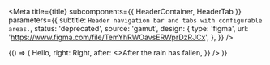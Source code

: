 
<Meta
  title={title}
  subcomponents={{ HeaderContainer, HeaderTab }}
  parameters={{
    subtitle: `Header navigation bar and tabs with configurable areas.`,
    status: 'deprecated',
    source: 'gamut',
    design: {
      type: 'figma',
      url: 'https://www.figma.com/file/TemYhRWOavsERWprDzRJCx',
    },
  }}
/>

<Canvas withSource="open">
  <Story name="Header">
    {() => (
      <HeaderContainer
        sections={{
          left: <HeaderTab>Hello</HeaderTab>,
          right: <HeaderTab>Right</HeaderTab>,
          after: <>After the rain has fallen</>,
        }}
      />
    )}
  </Story>
</Canvas>

<PropsTable story="Header" />
